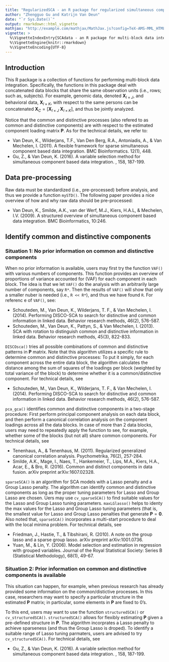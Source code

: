 ```yaml
---
title: "RegularizedSCA - an R package for regularized simultaneous component based data integration"
author: "Zhengguo Gu and Katrijn Van Deun"
date: "`r Sys.Date()`"
output: rmarkdown::html_vignette
mathjax: "http://example.com/mathjax/MathJax.js?config=TeX-AMS-MML_HTMLorMML"
vignette: >
  %\VignetteIndexEntry{SCAdata - an R package for multi-block data integration with sparsity}
  %\VignetteEngine{knitr::rmarkdown}
  %\VignetteEncoding{UTF-8}
---
```

## Introduction

This R package is a collection of functions for performing multi-block data integration. Specifically, the functions in this package deal with concatenated data blocks that share the same observation units (i.e., rows; such as, subjects). For example, genomic data, denoted $\mathbf{X}_{I \times J}$, and behavioral data, $\mathbf{X}_{I \times K}$, with respect to the same persons can be concatenated $\mathbf{X}_C=[\mathbf{X}_{I \times J}\; \mathbf{X}_{I \times K}]$, and thus be jointly analyzed. 

Notice that the common and distinctive processes (also refered to as common and distinctive components) are with respect to the estimated component loading matrix $\mathbf{P}$. As for the technical details, we refer to:

- Van Deun, K., Wilderjans, T.F., Van Den Berg, R.A., Antoniadis, A., & Van Mechelen, I. (2011). A flexible framework for sparse simultaneous component based data integration. BMC Bioinformatics. 12(1), 448.
- Gu, Z., & Van Deun, K. (2016). A variable selection method for simultaneous component based data integration. \emph{Chemometrics and Intelligent Laboratory Systems}, 158, 187-199.

## Data pre-processing
Raw data must be standardized (i.e., pre-processed) before analysis, and thus we provide a function `mySTD()`. The following paper provides a nice overview of how and why raw data should be pre-processed:

- Van Deun, K., Smilde, A.K., van der Werf, M.J., Kiers, H.A.L, & Mechelen, I.V. (2009). A structured overview of simultaneous component based data integration. BMC Bioinformatics, 10:246.

## Identify common and distinctive components
### Situation 1: No prior information on common and distinctive components
When no prior information is available, users may first try the function `VAF()` with various numbers of components. This function provides an overview of proportions of variance accounted for (VAF) for each component in each block. The idea is that we let `VAF()` do the analysis with an arbitrarily large number of components, say `R*`. Then the results of `VAF()` will show that only a smaller nuber is needed (i.e., `R << R*`), and thus we have found `R`. For referenc e of `VAF()`, see:

 - Schouteden, M., Van Deun, K., Wilderjans, T. F., & Van Mechelen, I. (2014). Performing DISCO-SCA to search for distinctive and common information in linked data. Behavior research methods, 46(2), 576-587.
 - Schouteden, M., Van Deun, K., Pattyn, S., & Van Mechelen, I. (2013). SCA with rotation to distinguish common and distinctive information in linked data. Behavior research methods, 45(3), 822-833.

`DISCOsca()` tries all possible combinations of common and distinctive patterns in $\mathbf{P}$ matrix. Note that this algorithm utilizes a specific rule to determine common and distinctive processes: To put it simply, for each component across the entire data block, the algorithm calculates the distance among the sum of squares of the loadings per block (weighted by total variance of the block) to determine whether it is a common/distinctive component. For technical details, see

- Schouteden, M., Van Deun, K., Wilderjans, T. F., & Van Mechelen, I. (2014). Performing DISCO-SCA to search for distinctive and common information in linked data. Behavior research methods, 46(2), 576-587.

`pca_gca()` identifies common and distinctive components in a two-stage procedure: First perform principal component analysis on each data block, and then perform a canonical correlation analysis on the component loadings across all the data blocks. In case of more than 2 data blocks, users may need to repeatedly apply the function to see, for example, whether some of the blocks (but not all) share common components. For technical details, see

- Tenenhaus, A., & Tenenhaus, M. (2011). Regularized generalized canonical correlation analysis. Psychometrika, 76(2), 257-284.
- Smilde, A.K., Mage, I., Naes, T., Hankemeier, T., Lips, M.A., Kiers, H.A., Acar, E., & Bro, R. (2016). Common and distinct components in data fusion. arXiv preprint arXiv:1607.02328.

`sparseSCA()` is an algorithm for SCA models with a Lasso penalty and a Group Lasso penalty. The algorithm can identify common and distinctive components as long as the proper tuning parameters for Lasso and Group Lasso are chosen. Uers may use `cv_sparseSCA()` to find suitable values for the Lasso and Group Lasso tuning parameters. `maxLGlasso()` helps to identy the max values for the Lasso and Group Lasso tuning parameters (that is, the smallest value for Lasso and Group Lasso penalties that generate $\mathbf{P}=\mathbf{0}$. Also noted that, `sparseSCA()` incorporates a multi-start procedure to deal with the local minima problem. For technical details, see

- Friedman, J., Hastie, T., & Tibshirani, R. (2010). A note on the group lasso and a sparse group lasso. arXiv preprint arXiv:1001.0736.
- Yuan, M., & Lin, Y. (2006). Model selection and estimation in regression with grouped variables. Journal of the Royal Statistical Society: Series B (Statistical Methodology), 68(1), 49-67.

### Situation 2: Prior information on common and distinctive components is available
This situation can happen, for example, when previous research has already provided some information on the common/distictive processes. In this case, researchers may want to specify a particular structure in the estimated $\mathbf{P}$ matrix; in particular, some elements in $\mathbf{P}$ are fixed to 0's. 

To this end, users may want to use the function `structuredSCA()` or `cv_structuredSCA()`. `structuredSCA()` allows for flexibly estimating $\mathbf{P}$ given a pre-defined structure in $\mathbf{P}$. The algorithm incorprates a Lasso penalty to achieve sparseness (and thus the Group Lasso is droped). To identify a suitable range of Lasso tuning parmaters, users are advised to try `cv_structuredSCA()`. For technical details, see

- Gu, Z., & Van Deun, K. (2016). A variable selection method for simultaneous component based data integration. \emph{Chemometrics and Intelligent Laboratory Systems}, 158, 187-199.
 
